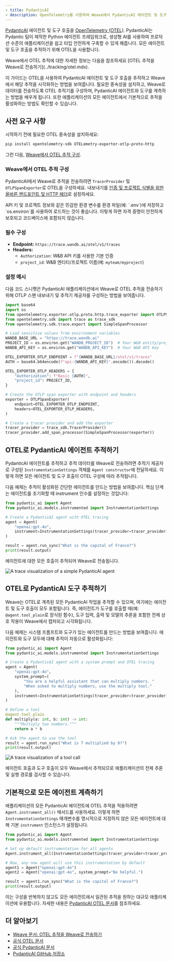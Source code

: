```yaml
---
- title: PydanticAI
- description: OpenTelemetry를 사용하여 Weave에서 PydanticAI 에이전트 및 도구 호출 추적하기
---
```


[PydanticAI](https://ai.pydantic.dev/) 에이전트 및 도구 호출을 [OpenTelemetry (OTEL)](https://opentelemetry.io/). PydanticAI는 Pydantic 팀이 제작한 Python 에이전트 프레임워크로, 생성형 AI를 사용하여 프로덕션 수준의 애플리케이션을 쉽고 타입 안전하게 구축할 수 있게 해줍니다. 모든 에이전트 및 도구 호출을 추적하기 위해 OTEL을 사용합니다.

<Tip>
  Weave에서 OTEL 추적에 대한 자세한 정보는 다음을 참조하세요 [OTEL 추적을 Weave로 전송하기](../tracking/otel.mdx).
</Tip>

이 가이드는 OTEL을 사용하여 PydanticAI 에이전트 및 도구 호출을 추적하고 Weave에서 해당 추적을 시각화하는 방법을 보여줍니다. 필요한 종속성을 설치하고, Weave로 데이터를 전송하도록 OTEL 추적기를 구성하며, PydanticAI 에이전트와 도구를 계측하는 방법을 배우게 됩니다. 또한 애플리케이션의 모든 에이전트에서 기본적으로 추적을 활성화하는 방법도 확인할 수 있습니다.

## 사전 요구 사항

시작하기 전에 필요한 OTEL 종속성을 설치하세요:

```bash
pip install opentelemetry-sdk OTELemetry-exporter-otlp-proto-http
```

그런 다음, [Weave에서 OTEL 추적 구성](#configure-otel-tracing-in-weave).

### Weave에서 OTEL 추적 구성

PydanticAI에서 Weave로 추적을 전송하려면 `TracerProvider` 및 `OTLPSpanExporter`로 OTEL을 구성하세요. 내보내기를 [인증 및 프로젝트 식별을 위한 올바른 엔드포인트 및 HTTP 헤더](#required-configuration)로 설정하세요.

<Warning>
  API 키 및 프로젝트 정보와 같은 민감한 환경 변수를 환경 파일(예: `.env`)에 저장하고 `os.environ`를 사용하여 로드하는 것이 좋습니다. 이렇게 하면 자격 증명이 안전하게 보호되고 코드베이스에 포함되지 않습니다.
</Warning>

### 필수 구성

* **Endpoint:** `https://trace.wandb.ai/otel/v1/traces`
* **Headers:**
  * `Authorization`: W\&B API 키를 사용한 기본 인증
  * `project_id`: W\&B 엔티티/프로젝트 이름(예: `myteam/myproject`)

### 설정 예시

다음 코드 스니펫은 PydanticAI 애플리케이션에서 Weave로 OTEL 추적을 전송하기 위해 OTLP 스팬 내보내기 및 추적기 제공자를 구성하는 방법을 보여줍니다.

```python
import base64
import os
from opentelemetry.exporter.otlp.proto.http.trace_exporter import OTLPSpanExporter
from opentelemetry.sdk import trace as trace_sdk
from opentelemetry.sdk.trace.export import SimpleSpanProcessor

# Load sensitive values from environment variables
WANDB_BASE_URL = "https://trace.wandb.ai"
PROJECT_ID = os.environ.get("WANDB_PROJECT_ID")  # Your W&B entity/project name e.g. "myteam/myproject"
WANDB_API_KEY = os.environ.get("WANDB_API_KEY")  # Your W&B API key

OTEL_EXPORTER_OTLP_ENDPOINT = f"{WANDB_BASE_URL}/otel/v1/traces"
AUTH = base64.b64encode(f"api:{WANDB_API_KEY}".encode()).decode()

OTEL_EXPORTER_OTLP_HEADERS = {
    "Authorization": f"Basic {AUTH}",
    "project_id": PROJECT_ID,
}

# Create the OTLP span exporter with endpoint and headers
exporter = OTLPSpanExporter(
    endpoint=OTEL_EXPORTER_OTLP_ENDPOINT,
    headers=OTEL_EXPORTER_OTLP_HEADERS,
)

# Create a tracer provider and add the exporter
tracer_provider = trace_sdk.TracerProvider()
tracer_provider.add_span_processor(SimpleSpanProcessor(exporter))
```

## OTEL로 PydanticAI 에이전트 추적하기

PydanticAI 에이전트를 추적하고 추적 데이터를 Weave로 전송하려면 추적기 제공자로 구성된 `InstrumentationSettings` 객체를 `Agent constructor`에 전달하세요. 이렇게 하면 모든 에이전트 및 도구 호출이 OTEL 구성에 따라 추적됩니다.

다음 예제는 추적이 활성화된 간단한 에이전트를 만드는 방법을 보여줍니다. 핵심 단계는 에이전트를 초기화할 때 instrument 인수를 설정하는 것입니다:

```python
from pydantic_ai import Agent
from pydantic_ai.models.instrumented import InstrumentationSettings

# Create a PydanticAI agent with OTEL tracing
agent = Agent(
    "openai:gpt-4o",
    instrument=InstrumentationSettings(tracer_provider=tracer_provider),
)

result = agent.run_sync("What is the capital of France?")
print(result.output)
```

에이전트에 대한 모든 호출이 추적되어 Weave로 전송됩니다.

![A trace visualization of a simple PydanticAI agent](./imgs/pydantic_ai/pydanticai_agent_trace.png)

## OTEL로 PydanticAI 도구 추적하기

Weave는 OTEL로 계측된 모든 PydanticAI 작업을 추적할 수 있으며, 여기에는 에이전트 및 도구 호출이 모두 포함됩니다. 즉, 에이전트가 도구를 호출할 때(예: `@agent.tool_plain`로 장식된 함수), 도구 입력, 출력 및 모델의 추론을 포함한 전체 상호 작용이 Weave에서 캡처되고 시각화됩니다.

다음 예제는 시스템 프롬프트와 도구가 있는 에이전트를 만드는 방법을 보여줍니다. 에이전트와 도구 모두에 대해 추적이 자동으로 활성화됩니다:

```python
from pydantic_ai import Agent
from pydantic_ai.models.instrumented import InstrumentationSettings

# Create a PydanticAI agent with a system prompt and OTEL tracing
agent = Agent(
    "openai:gpt-4o",
    system_prompt=(
        "You are a helpful assistant that can multiply numbers. "
        "When asked to multiply numbers, use the multiply tool."
    ),
    instrument=InstrumentationSettings(tracer_provider=tracer_provider),
)

# Define a tool
@agent.tool_plain
def multiply(a: int, b: int) -> int:
    """Multiply two numbers."""
    return a * b

# Ask the agent to use the tool
result = agent.run_sync("What is 7 multiplied by 8?")
print(result.output)
```

![A trace visualization of a tool call](./imgs/pydantic_ai/pydanticai_tool_call.png)

에이전트 호출과 도구 호출이 모두 Weave에서 추적되므로 애플리케이션의 전체 추론 및 실행 경로를 검사할 수 있습니다.

## 기본적으로 모든 에이전트 계측하기

애플리케이션의 모든 PydanticAI 에이전트에 OTEL 추적을 적용하려면 `Agent.instrument_all()` 메서드를 사용하세요. 이렇게 하면 `InstrumentationSettings` 매개변수를 명시적으로 지정하지 않은 모든 에이전트에 대해 기본 `instrument` 인스턴스가 설정됩니다.

```python
from pydantic_ai import Agent
from pydantic_ai.models.instrumented import InstrumentationSettings

# Set up default instrumentation for all agents
Agent.instrument_all(InstrumentationSettings(tracer_provider=tracer_provider))

# Now, any new agent will use this instrumentation by default
agent1 = Agent("openai:gpt-4o")
agent2 = Agent("openai:gpt-4o", system_prompt="Be helpful.")

result = agent1.run_sync("What is the capital of France?")
print(result.output)
```

이는 구성을 반복하지 않고도 모든 에이전트에서 일관된 추적을 원하는 대규모 애플리케이션에 유용합니다. 자세한 내용은 [PydanticAI OTEL 문서](https://ai.pydantic.dev/logfire/#using-logfire)를 참조하세요.

## 더 알아보기

* [Weave 문서: OTEL 추적을 Weave로 전송하기](../tracking/otel.mdx)
* [공식 OTEL 문서](https://opentelemetry.io/)
* [공식 PydanticAI 문서](https://ai.pydantic.dev/)
* [PydanticAI GitHub 저장소](https://github.com/pydantic/pydantic-ai)
